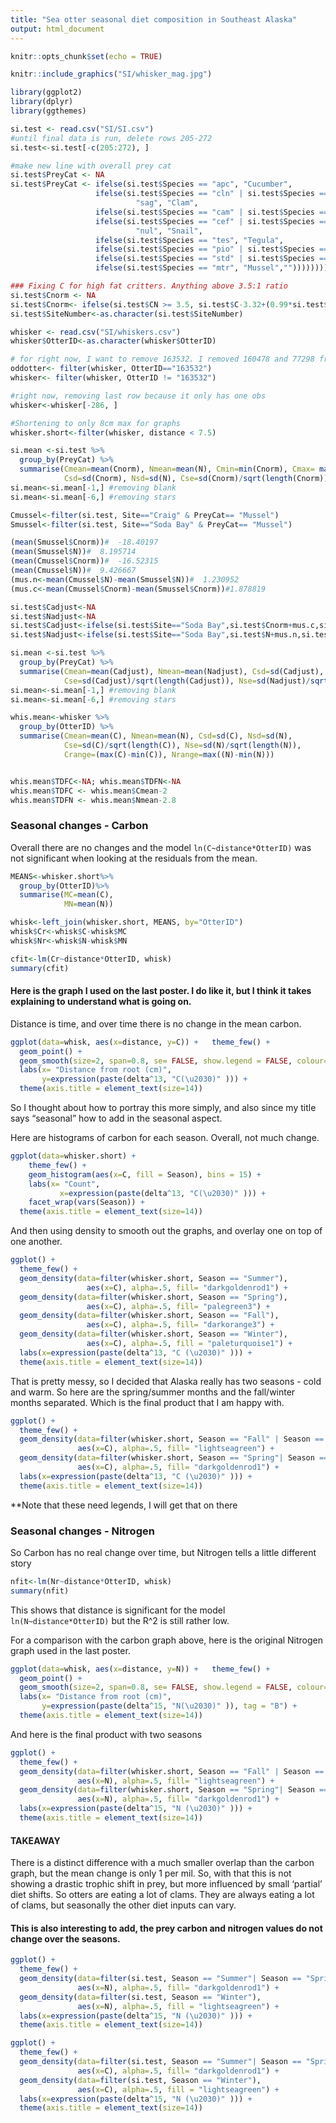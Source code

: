 ```yaml
---
title: "Sea otter seasonal diet composition in Southeast Alaska"
output: html_document
---
```


```r
knitr::opts_chunk$set(echo = TRUE)
```

```r
knitr::include_graphics("SI/whisker_mag.jpg")
```

```r
library(ggplot2)
library(dplyr)
library(ggthemes)
```

```r
si.test <- read.csv("SI/SI.csv")
#until final data is run, delete rows 205-272
si.test<-si.test[-c(205:272), ] 

#make new line with overall prey cat
si.test$PreyCat <- NA
si.test$PreyCat <- ifelse(si.test$Species == "apc", "Cucumber", 
                   ifelse(si.test$Species == "cln" | si.test$Species == "prs" | si.test$Species == 
                            "sag", "Clam", 
                   ifelse(si.test$Species == "cam" | si.test$Species == "cap" | si.test$Species == "cao"                              | si.test$Species == "tec" | si.test$Species == "pup", "Crab", 
                   ifelse(si.test$Species == "cef" | si.test$Species == 
                            "nul", "Snail",
                   ifelse(si.test$Species == "tes", "Tegula",
                   ifelse(si.test$Species == "pio" | si.test$Species == "evt", "Star",
                   ifelse(si.test$Species == "std" | si.test$Species == "stf", "Urchin",
                   ifelse(si.test$Species == "mtr", "Mussel",""))))))))
```

```r
### Fixing C for high fat critters. Anything above 3.5:1 ratio
si.test$Cnorm <- NA
si.test$Cnorm<- ifelse(si.test$CN >= 3.5, si.test$C-3.32+(0.99*si.test$CN), si.test$C)
si.test$SiteNumber<-as.character(si.test$SiteNumber)
```

```r
whisker <- read.csv("SI/whiskers.csv")
whisker$OtterID<-as.character(whisker$OtterID)

# for right now, I want to remove 163532. I removed 160478 and 77298 from the CSV
oddotter<- filter(whisker, OtterID=="163532")
whisker<- filter(whisker, OtterID != "163532")

#right now, removing last row because it only has one obs
whisker<-whisker[-286, ] 

#Shortening to only 8cm max for graphs
whisker.short<-filter(whisker, distance < 7.5)
```

```r
si.mean <-si.test %>%
  group_by(PreyCat) %>% 
  summarise(Cmean=mean(Cnorm), Nmean=mean(N), Cmin=min(Cnorm), Cmax= max(Cnorm), 
            Csd=sd(Cnorm), Nsd=sd(N), Cse=sd(Cnorm)/sqrt(length(Cnorm)), Nse=sd(N)/sqrt(length(N)))
si.mean<-si.mean[-1,] #removing blank
si.mean<-si.mean[-6,] #removing stars
```

```r
Cmussel<-filter(si.test, Site=="Craig" & PreyCat== "Mussel")
Smussel<-filter(si.test, Site=="Soda Bay" & PreyCat== "Mussel")

(mean(Smussel$Cnorm))#  -18.40197
(mean(Smussel$N))#  8.195714
(mean(Cmussel$Cnorm))#  -16.52315
(mean(Cmussel$N))#  9.426667
(mus.n<-mean(Cmussel$N)-mean(Smussel$N))#  1.230952
(mus.c<-mean(Cmussel$Cnorm)-mean(Smussel$Cnorm))#1.878819

si.test$Cadjust<-NA
si.test$Nadjust<-NA
si.test$Cadjust<-ifelse(si.test$Site=="Soda Bay",si.test$Cnorm+mus.c,si.test$Cnorm)
si.test$Nadjust<-ifelse(si.test$Site=="Soda Bay",si.test$N+mus.n,si.test$N)

si.mean <-si.test %>%
  group_by(PreyCat) %>% 
  summarise(Cmean=mean(Cadjust), Nmean=mean(Nadjust), Csd=sd(Cadjust), Nsd=sd(Nadjust), 
            Cse=sd(Cadjust)/sqrt(length(Cadjust)), Nse=sd(Nadjust)/sqrt(length(Nadjust)))
si.mean<-si.mean[-1,] #removing blank
si.mean<-si.mean[-6,] #removing stars

```

```r

whis.mean<-whisker %>%
  group_by(OtterID) %>%
  summarise(Cmean=mean(C), Nmean=mean(N), Csd=sd(C), Nsd=sd(N), 
            Cse=sd(C)/sqrt(length(C)), Nse=sd(N)/sqrt(length(N)), 
            Crange=(max(C)-min(C)), Nrange=max((N)-min(N)))


whis.mean$TDFC<-NA; whis.mean$TDFN<-NA
whis.mean$TDFC <- whis.mean$Cmean-2
whis.mean$TDFN <- whis.mean$Nmean-2.8
```

### Seasonal changes - Carbon

Overall there are no changes and the model `ln(C~distance*OtterID)` was not significant when looking at the residuals from the mean.
```r
MEANS<-whisker.short%>%
  group_by(OtterID)%>%
  summarise(MC=mean(C),
            MN=mean(N))

whisk<-left_join(whisker.short, MEANS, by="OtterID")
whisk$Cr<-whisk$C-whisk$MC
whisk$Nr<-whisk$N-whisk$MN
```

```r
cfit<-lm(Cr~distance*OtterID, whisk)
summary(cfit)
```



#### Here is the graph I used on the last poster. I do like it, but I think it takes explaining to understand what is going on. 
Distance is time, and over time there is no change in the mean carbon.
```r
ggplot(data=whisk, aes(x=distance, y=C)) +   theme_few() +
  geom_point() +
  geom_smooth(size=2, span=0.8, se= FALSE, show.legend = FALSE, colour="lightseagreen") +
  labs(x= "Distance from root (cm)", 
       y=expression(paste(delta^13, "C(\u2030)" ))) +
  theme(axis.title = element_text(size=14))
```

So I thought about how to portray this more simply, and also since my title says "seasonal" how to add in the seasonal aspect.

Here are histograms of carbon for each season. Overall, not much change.
```r
ggplot(data=whisker.short) +   
    theme_few() +
    geom_histogram(aes(x=C, fill = Season), bins = 15) +
    labs(x= "Count", 
           x=expression(paste(delta^13, "C(\u2030)" ))) +
    facet_wrap(vars(Season)) +
  theme(axis.title = element_text(size=14))
```


And then using density to smooth out the graphs, and overlay one on top of one another.

```r
ggplot() +   
  theme_few() +
  geom_density(data=filter(whisker.short, Season == "Summer"), 
                 aes(x=C), alpha=.5, fill= "darkgoldenrod1") +
  geom_density(data=filter(whisker.short, Season == "Spring"), 
                 aes(x=C), alpha=.5, fill= "palegreen3") +
  geom_density(data=filter(whisker.short, Season == "Fall"), 
                 aes(x=C), alpha=.5, fill= "darkorange3") +
  geom_density(data=filter(whisker.short, Season == "Winter"), 
                 aes(x=C), alpha=.5, fill = "paleturquoise1") +
  labs(x=expression(paste(delta^13, "C (\u2030)" ))) +
  theme(axis.title = element_text(size=14))
```

That is pretty messy, so I decided that Alaska really has two seasons - cold and warm. So here are the spring/summer months and the fall/winter months separated. Which is the final product that I am happy with.

```r
ggplot() +   
  theme_few() +
  geom_density(data=filter(whisker.short, Season == "Fall" | Season == "Winter"), 
               aes(x=C), alpha=.5, fill= "lightseagreen") +
  geom_density(data=filter(whisker.short, Season == "Spring"| Season =="Summer"), 
               aes(x=C), alpha=.5, fill= "darkgoldenrod1") +
  labs(x=expression(paste(delta^13, "C (\u2030)" ))) +
  theme(axis.title = element_text(size=14))
```

**Note that these need legends, I will get that on there 



### Seasonal changes - Nitrogen

So Carbon has no real change over time, but Nitrogen tells a little different story

```r
nfit<-lm(Nr~distance*OtterID, whisk)
summary(nfit)
```

This shows that distance is significant for the model `ln(N~distance*OtterID)` but the R^2 is still rather low.

For a comparison with the carbon graph above, here is the original Nitrogen graph used in the last poster.

```r
ggplot(data=whisk, aes(x=distance, y=N)) +   theme_few() +
  geom_point() +
  geom_smooth(size=2, span=0.8, se= FALSE, show.legend = FALSE, colour="tomato") +
  labs(x= "Distance from root (cm)", 
       y=expression(paste(delta^15, "N(\u2030)" )), tag = "B") +
  theme(axis.title = element_text(size=14))
```

And here is the final product with two seasons

```r
ggplot() +   
  theme_few() +
  geom_density(data=filter(whisker.short, Season == "Fall" | Season == "Winter"), 
               aes(x=N), alpha=.5, fill= "lightseagreen") +
  geom_density(data=filter(whisker.short, Season == "Spring"| Season =="Summer"), 
               aes(x=N), alpha=.5, fill= "darkgoldenrod1") +
  labs(x=expression(paste(delta^15, "N (\u2030)" ))) +
  theme(axis.title = element_text(size=14))
```

#### TAKEAWAY
There is a distinct difference with a much smaller overlap than the carbon graph, but the mean change is only 1 per mil. So, with that this is not showing a drastic trophic shift in prey, but more influenced by small 'partial' diet shifts. So otters are eating a lot of clams. They are always eating a lot of clams, but seasonally the other diet inputs can vary.



#### This is also interesting to add, the prey carbon and nitrogen values do not change over the seasons.
```r
ggplot() +   
  theme_few() +
  geom_density(data=filter(si.test, Season == "Summer"| Season == "Spring"), 
               aes(x=N), alpha=.5, fill= "darkgoldenrod1") +
  geom_density(data=filter(si.test, Season == "Winter"), 
               aes(x=N), alpha=.5, fill = "lightseagreen") +
  labs(x=expression(paste(delta^15, "N (\u2030)" ))) +
  theme(axis.title = element_text(size=14))
```

```r
ggplot() +   
  theme_few() +
  geom_density(data=filter(si.test, Season == "Summer"| Season == "Spring"), 
               aes(x=C), alpha=.5, fill= "darkgoldenrod1") +
  geom_density(data=filter(si.test, Season == "Winter"), 
               aes(x=C), alpha=.5, fill = "lightseagreen") +
  labs(x=expression(paste(delta^15, "N (\u2030)" ))) +
  theme(axis.title = element_text(size=14))
```

